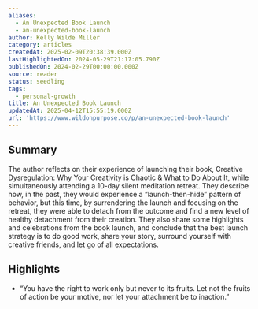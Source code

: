 ```yaml
---
aliases:
  - An Unexpected Book Launch
  - an-unexpected-book-launch
author: Kelly Wilde Miller
category: articles
createdAt: 2025-02-09T20:38:39.000Z
lastHighlightedOn: 2024-05-29T21:17:05.790Z
publishedOn: 2024-02-29T00:00:00.000Z
source: reader
status: seedling
tags:
  - personal-growth
title: An Unexpected Book Launch
updatedAt: 2025-04-12T15:55:19.000Z
url: 'https://www.wildonpurpose.co/p/an-unexpected-book-launch'
---
```

## Summary

The author reflects on their experience of launching their book, Creative Dysregulation: Why Your Creativity is Chaotic & What to Do About It, while simultaneously attending a 10-day silent meditation retreat. They describe how, in the past, they would experience a “launch-then-hide” pattern of behavior, but this time, by surrendering the launch and focusing on the retreat, they were able to detach from the outcome and find a new level of healthy detachment from their creation. They also share some highlights and celebrations from the book launch, and conclude that the best launch strategy is to do good work, share your story, surround yourself with creative friends, and let go of all expectations.

## Highlights

- “You have the right to work only but never to its fruits. Let not the fruits of action be your motive, nor let your attachment be to inaction.”
